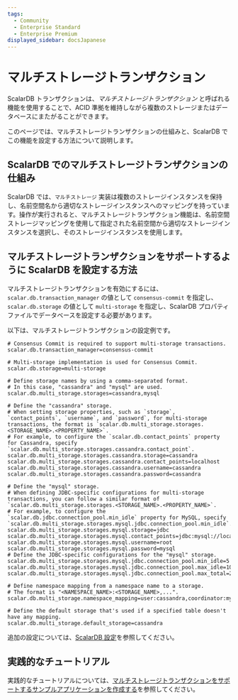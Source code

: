```yaml
---
tags:
  - Community
  - Enterprise Standard
  - Enterprise Premium
displayed_sidebar: docsJapanese
---
```


# マルチストレージトランザクション


<TranslationBanner />

ScalarDB トランザクションは、*マルチストレージトランザクション* と呼ばれる機能を使用することで、ACID 準拠を維持しながら複数のストレージまたはデータベースにまたがることができます。

このページでは、マルチストレージトランザクションの仕組みと、ScalarDB でこの機能を設定する方法について説明します。

## ScalarDB でのマルチストレージトランザクションの仕組み

ScalarDB では、`マルチストレージ` 実装は複数のストレージインスタンスを保持し、名前空間名から適切なストレージインスタンスへのマッピングを持っています。操作が実行されると、マルチストレージトランザクション機能は、名前空間ストレージマッピングを使用して指定された名前空間から適切なストレージインスタンスを選択し、そのストレージインスタンスを使用します。

## マルチストレージトランザクションをサポートするように ScalarDB を設定する方法

マルチストレージトランザクションを有効にするには、`scalar.db.transaction_manager` の値として `consensus-commit` を指定し、`scalar.db.storage` の値として `multi-storage` を指定し、ScalarDB プロパティファイルでデータベースを設定する必要があります。

以下は、マルチストレージトランザクションの設定例です。

```properties
# Consensus Commit is required to support multi-storage transactions.
scalar.db.transaction_manager=consensus-commit

# Multi-storage implementation is used for Consensus Commit.
scalar.db.storage=multi-storage

# Define storage names by using a comma-separated format. 
# In this case, "cassandra" and "mysql" are used.
scalar.db.multi_storage.storages=cassandra,mysql

# Define the "cassandra" storage.
# When setting storage properties, such as `storage`, `contact_points`, `username`, and `password`, for multi-storage transactions, the format is `scalar.db.multi_storage.storages.<STORAGE_NAME>.<PROPERTY_NAME>`.
# For example, to configure the `scalar.db.contact_points` property for Cassandra, specify `scalar.db.multi_storage.storages.cassandra.contact_point`.
scalar.db.multi_storage.storages.cassandra.storage=cassandra
scalar.db.multi_storage.storages.cassandra.contact_points=localhost
scalar.db.multi_storage.storages.cassandra.username=cassandra
scalar.db.multi_storage.storages.cassandra.password=cassandra

# Define the "mysql" storage.
# When defining JDBC-specific configurations for multi-storage transactions, you can follow a similar format of `scalar.db.multi_storage.storages.<STORAGE_NAME>.<PROPERTY_NAME>`.
# For example, to configure the `scalar.db.jdbc.connection_pool.min_idle` property for MySQL, specify `scalar.db.multi_storage.storages.mysql.jdbc.connection_pool.min_idle`.
scalar.db.multi_storage.storages.mysql.storage=jdbc
scalar.db.multi_storage.storages.mysql.contact_points=jdbc:mysql://localhost:3306/
scalar.db.multi_storage.storages.mysql.username=root
scalar.db.multi_storage.storages.mysql.password=mysql
# Define the JDBC-specific configurations for the "mysql" storage.
scalar.db.multi_storage.storages.mysql.jdbc.connection_pool.min_idle=5
scalar.db.multi_storage.storages.mysql.jdbc.connection_pool.max_idle=10
scalar.db.multi_storage.storages.mysql.jdbc.connection_pool.max_total=25

# Define namespace mapping from a namespace name to a storage.
# The format is "<NAMESPACE_NAME>:<STORAGE_NAME>,...".
scalar.db.multi_storage.namespace_mapping=user:cassandra,coordinator:mysql

# Define the default storage that's used if a specified table doesn't have any mapping.
scalar.db.multi_storage.default_storage=cassandra
```

追加の設定については、[ScalarDB 設定](configurations.mdx)を参照してください。

## 実践的なチュートリアル

実践的なチュートリアルについては、[マルチストレージトランザクションをサポートするサンプルアプリケーションを作成する](scalardb-samples/multi-storage-transaction-sample/README.mdx)を参照してください。
